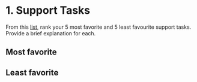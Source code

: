# 1. Support Tasks

From this [list](https://gist.github.com/Pieparker/b04a4e9ff82ba949e5db9d5b0e9d89e8), rank your 5 most favorite and 5 least favourite support tasks. Provide a brief explanation for each.

## Most favorite

## Least favorite

